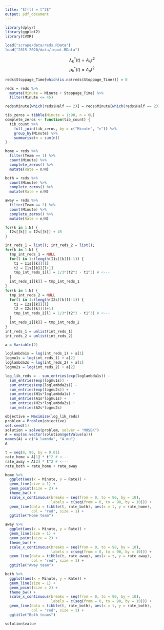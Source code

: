 ```yaml
---
title: "$f(t) = t^2$"
output: pdf_document
---
```


```r
library(dplyr)
library(ggplot2)
library(CVXR)

load("scrape/data/reds.RData")
load("2015-2020/data/input.RData")
```

$$ \lambda_k^*(t) = A_\lambda  t^2$$
$$ \mu_k^*(t) = A_\mu  t^2$$

```r
reds$Stoppage_Time[which(is.na(reds$Stoppage_Time))] = 0

reds = reds %>%
  mutate(Minute = Minute + Stoppage_Time) %>%
  filter(Minute <= 45)

reds$Minute[which(reds$Half == 2)] = reds$Minute[which(reds$Half == 2)] + 45

tib_zeros = tibble(Minute = 1:90, n = 0L)
complete_zeros <- function(tib_count) {
  tib_count %>%
    full_join(tib_zeros, by = c("Minute", "n")) %>%
    group_by(Minute) %>%
    summarise(n = sum(n))
}

home = reds %>%
  filter(Team == 1) %>%
  count(Minute) %>%
  complete_zeros() %>%
  mutate(Rate = n/N)

both = reds %>%
  count(Minute) %>%
  complete_zeros() %>%
  mutate(Rate = n/N)

away = reds %>%
  filter(Team == 2) %>%
  count(Minute) %>%
  complete_zeros() %>%
  mutate(Rate = n/N)
```

```r
for(k in 1:N) {
  I2s[[k]] = I2s[[k]] + 45
}

int_reds_1 = list(); int_reds_2 = list();
for(k in 1:N) {
  tmp_int_reds_1 = NULL
  for(l in 1:(length(I1s[[k]])-1)) {
    t1 = I1s[[k]][l]
    t2 = I1s[[k]][l+1]
    tmp_int_reds_1[l] = 1/3*(t2^3 - t1^3) # <---
  }
  int_reds_1[[k]] = tmp_int_reds_1
}
for(k in 1:N) {
  tmp_int_reds_2 = NULL
  for(l in 1:(length(I2s[[k]])-1)) {
    t1 = I2s[[k]][l]
    t2 = I2s[[k]][l+1]
    tmp_int_reds_2[l] = 1/3*(t2^3 - t1^3) # <---
  }
  int_reds_2[[k]] = tmp_int_reds_2
}
int_reds_1 = unlist(int_reds_1)
int_reds_2 = unlist(int_reds_2)

a = Variable(2)

loglambda1s = log(int_reds_1) + a[1]
logmu1s = log(int_reds_1) + a[2]
loglambda2s = log(int_reds_2) + a[1]
logmu2s = log(int_reds_2) + a[2]

log_lik_reds = - sum_entries(exp(loglambda1s)) - 
  sum_entries(exp(logmu1s)) -
  sum_entries(exp(loglambda2s)) - 
  sum_entries(exp(logmu2s)) +
  sum_entries(H1s*loglambda1s) + 
  sum_entries(A1s*logmu1s) + 
  sum_entries(H2s*loglambda2s) + 
  sum_entries(A2s*logmu2s)

objective = Maximize(log_lik_reds)
problem = Problem(objective)
set.seed(1)
solution = solve(problem, solver = "MOSEK")
A = exp(as.vector(solution$getValue(a)))
names(A) = c("A_lambda", "A_mu")
A
```

```r
t = seq(0, 90, by = 0.01)
rate_home = A[1] * t^2 # <---
rate_away = A[2] * t^2 # <---
rate_both = rate_home + rate_away

home %>%
  ggplot(aes(x = Minute, y = Rate)) +
  geom_line(size = 1) +
  geom_point(size = 2) +
  theme_bw() +
  scale_x_continuous(breaks = seq(from = 0, to = 90, by = 10),
                     labels = c(seq(from = 0, to = 90, by = 10))) +
  geom_line(data = tibble(t, rate_both), aes(x = t, y = rate_home), 
            col = "red", size = 1) +
  ggtitle("Home team")
```

```r
away %>%
  ggplot(aes(x = Minute, y = Rate)) +
  geom_line(size = 1) +
  geom_point(size = 2) +
  theme_bw() +
  scale_x_continuous(breaks = seq(from = 0, to = 90, by = 10),
                     labels = c(seq(from = 0, to = 90, by = 10))) +
  geom_line(data = tibble(t, rate_away), aes(x = t, y = rate_away), 
            col = "red", size = 1) +
  ggtitle("Away team")
```

```r
both %>%
  ggplot(aes(x = Minute, y = Rate)) +
  geom_line(size = 1) +
  geom_point(size = 2) +
  theme_bw() +
  scale_x_continuous(breaks = seq(from = 0, to = 90, by = 10),
                     labels = c(seq(from = 0, to = 90, by = 10))) +
  geom_line(data = tibble(t, rate_both), aes(x = t, y = rate_both), 
            col = "red", size = 1) +
  ggtitle("Both teams")
```

```r
solution$value
```

